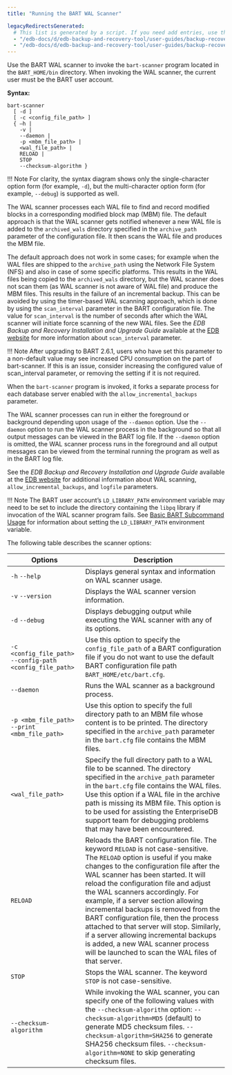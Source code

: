 ```yaml
---
title: "Running the BART WAL Scanner"

legacyRedirectsGenerated:
  # This list is generated by a script. If you need add entries, use the `legacyRedirects` key.
  - "/edb-docs/d/edb-backup-and-recovery-tool/user-guides/backup-recovery-guide/2.6.1/running_the_bart_wal_scanner.html"
  - "/edb-docs/d/edb-backup-and-recovery-tool/user-guides/backup-recovery-guide/latest/running_the_bart_wal_scanner.html"
---
```


<div id="running_the_bart_wal_scanner" class="registered_link"></div>

Use the BART WAL scanner to invoke the `bart-scanner` program located in the `BART_HOME/bin` directory. When invoking the WAL scanner, the current user must be the BART user account.

**Syntax:**

```text
bart-scanner
  [ -d ]
  [ -c <config_file_path> ]
  { –h |
    -v |
    --daemon |
    -p <mbm_file_path> |
    <wal_file_path> |
    RELOAD |
    STOP
    --checksum-algorithm }
```

!!! Note
    For clarity, the syntax diagram shows only the single-character option form (for example, `-d`), but the multi-character option form (for example, `--debug`) is supported as well.

The WAL scanner processes each WAL file to find and record modified blocks in a corresponding modified block map (MBM) file. The default approach is that the WAL scanner gets notified whenever a new WAL file is added to the `archived_wals` directory specified in the `archive_path` parameter of the configuration file. It then scans the WAL file and produces the MBM file.

The default approach does not work in some cases; for example when the WAL files are shipped to the `archive_path` using the Network File System (NFS) and also in case of some specific platforms. This results in the WAL files being copied to the `archived_wals` directory, but the WAL scanner does not scan them (as WAL scanner is not aware of WAL file) and produce the MBM files. This results in the failure of an incremental backup. This can be avoided by using the timer-based WAL scanning approach, which is done by using the `scan_interval` parameter in the BART configuration file. The value for `scan_interval` is the number of seconds after which the WAL scanner will initiate force scanning of the new WAL files. See the *EDB Backup and Recovery Installation and Upgrade Guide* available at the [EDB website](/bart/latest/bart_inst/) for more information about `scan_interval` parameter.

!!! Note
    After upgrading to BART 2.6.1, users who have set this parameter to a non-default value may see increased CPU consumption on the part of bart-scanner. If this is an issue, consider increasing the configured value of scan_interval parameter, or removing the setting if it is not required.

When the `bart-scanner` program is invoked, it forks a separate process for each database server enabled with the `allow_incremental_backups` parameter.

The WAL scanner processes can run in either the foreground or background depending upon usage of the `--daemon` option. Use the `--daemon` option to run the WAL scanner process in the background so that all output messages can be viewed in the BART log file. If the `--daemon` option is omitted, the WAL scanner process runs in the foreground and all output messages can be viewed from the terminal running the program as well as in the BART log file.

See the *EDB Backup and Recovery Installation and Upgrade Guide* available at the [EDB website](/bart/latest/bart_inst/) for additional information about WAL scanning, `allow_incremental_backups`, and `logfile` parameters.

!!! Note
    The BART user account’s `LD_LIBRARY_PATH` environment variable may need to be set to include the directory containing the `libpq` library if invocation of the WAL scanner program fails. See [Basic BART Subcommand Usage](03_basic_bart_subcommand_usage/#basic_bart_subcommand_usage) for information about setting the `LD_LIBRARY_PATH` environment variable.

The following table describes the scanner options:

| Options                                                     | Description                                                                                                                                                                                                                                                                                                                                                                                                                                                                                                                                                                                       |
| ----------------------------------------------------------- | ------------------------------------------------------------------------------------------------------------------------------------------------------------------------------------------------------------------------------------------------------------------------------------------------------------------------------------------------------------------------------------------------------------------------------------------------------------------------------------------------------------------------------------------------------------------------------------------------- |
| `-h` `--help`                                               | Displays general syntax and information on WAL scanner usage.                                                                                                                                                                                                                                                                                                                                                                                                                                                                                                                                     |
| `-v` `--version`                                            | Displays the WAL scanner version information.                                                                                                                                                                                                                                                                                                                                                                                                                                                                                                                                                     |
| `-d` `--debug`                                              | Displays debugging output while executing the WAL scanner with any of its options.                                                                                                                                                                                                                                                                                                                                                                                                                                                                                                                |
| `-c <config_file_path>`  `--config-path <config_file_path>` | Use this option to specify the `config_file_path` of a BART configuration file if you do not want to use the default BART configuration file path `BART_HOME/etc/bart.cfg`.                                                                                                                                                                                                                                                                                                                                                                                                                       |
| `--daemon`                                                  | Runs the WAL scanner as a background process.                                                                                                                                                                                                                                                                                                                                                                                                                                                                                                                                                     |
| `-p <mbm_file_path>` `--print <mbm_file_path>`              | Use this option to specify the full directory path to an MBM file whose content is to be printed. The directory specified in the `archive_path` parameter in the `bart.cfg` file contains the MBM files.                                                                                                                                                                                                                                                                                                                                                                                          |
| `<wal_file_path>`                                           | Specify the full directory path to a WAL file to be scanned. The directory specified in the `archive_path` parameter in the `bart.cfg` file contains the WAL files. Use this option if a WAL file in the archive path is missing its MBM file. This option is to be used for assisting the EnterpriseDB support team for debugging problems that may have been encountered.                                                                                                                                                                                                                       |
| `RELOAD`                                                    | Reloads the BART configuration file. The keyword `RELOAD` is not case-sensitive. The `RELOAD` option is useful if you make changes to the configuration file after the WAL scanner has been started. It will reload the configuration file and adjust the WAL scanners accordingly. For example, if a server section allowing incremental backups is removed from the BART configuration file, then the process attached to that server will stop. Similarly, if a server allowing incremental backups is added, a new WAL scanner process will be launched to scan the WAL files of that server. |
| `STOP`                                                      | Stops the WAL scanner. The keyword `STOP` is not case-sensitive.                                                                                                                                                                                                                                                                                                                                                                                                                                                                                                                                  |
| `--checksum-algorithm`                                      | While invoking the WAL scanner, you can specify one of the following values with the `--checksum-algorithm` option: `--checksum-algorithm=MD5` (default) to generate MD5 checksum files. `--checksum-algorithm=SHA256` to generate SHA256 checksum files. `--checksum-algorithm=NONE` to skip generating checksum files.                                                                                                                                                                                                                                                                          |
